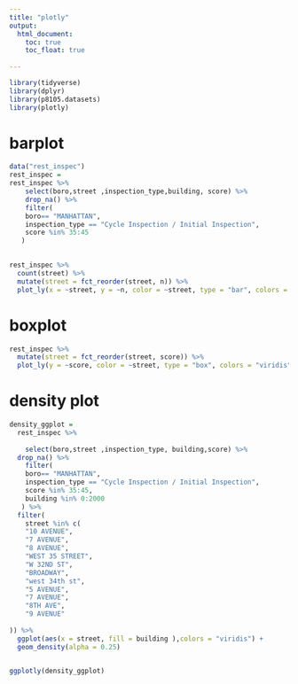 ```yaml
---
title: "plotly"
output: 
  html_document:
    toc: true
    toc_float: true
   
---
```

```r
library(tidyverse)
library(dplyr)
library(p8105.datasets)
library(plotly)

```


# barplot
```r
data("rest_inspec")
rest_inspec = 
rest_inspec %>% 
    select(boro,street ,inspection_type,building, score) %>% 
    drop_na() %>% 
    filter(
    boro== "MANHATTAN",
    inspection_type == "Cycle Inspection / Initial Inspection",
    score %in% 35:45
   )
   

rest_inspec %>% 
  count(street) %>% 
  mutate(street = fct_reorder(street, n)) %>% 
  plot_ly(x = ~street, y = ~n, color = ~street, type = "bar", colors = "viridis")


```


# boxplot
```r
rest_inspec %>% 
  mutate(street = fct_reorder(street, score)) %>% 
  plot_ly(y = ~score, color = ~street, type = "box", colors = "viridis")
```



# density plot
```r
density_ggplot = 
  rest_inspec %>%
  
    select(boro,street ,inspection_type, building,score) %>% 
  drop_na() %>% 
    filter(
    boro== "MANHATTAN",
    inspection_type == "Cycle Inspection / Initial Inspection",
    score %in% 35:45,
    building %in% 0:2000
   ) %>%
  filter( 
    street %in% c(
    "10 AVENUE", 
    "7 AVENUE",
    "8 AVENUE",
    "WEST 35 STREET",
    "W 32ND ST",
    "BROADWAY",
    "west 34th st",	
    "5 AVENUE",	
    "7 AVENUE",
    "8TH AVE",
    "9 AVENUE"
   
)) %>% 
  ggplot(aes(x = street, fill = building ),colors = "viridis") +
  geom_density(alpha = 0.25) 


ggplotly(density_ggplot)
```






